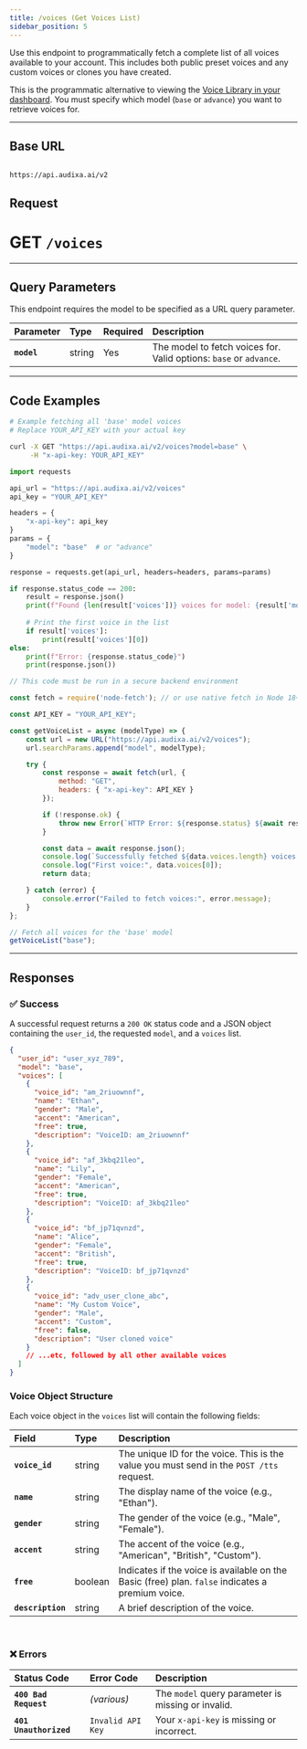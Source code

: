 ```yaml
---
title: /voices (Get Voices List)
sidebar_position: 5
---
```



Use this endpoint to programmatically fetch a complete list of all voices available to your account. This includes both public preset voices and any custom voices or clones you have created.

This is the programmatic alternative to viewing the [Voice Library in your dashboard](https://audixa.ai/dashboard/library). You must specify which model (`base` or `advance`) you want to retrieve voices for.

---

## Base URL

```

https://api.audixa.ai/v2

````

## Request

# <span className="badge badge--secondary">GET</span> `/voices`

---

## Query Parameters

This endpoint requires the model to be specified as a URL query parameter.

| Parameter | Type   | Required | Description                                                    |
| :-------- | :----- | :------- | :------------------------------------------------------------- |
| **`model`** | string | Yes      | The model to fetch voices for. Valid options: `base` or `advance`. |

---

## Code Examples

<Tabs groupId="language">
  <TabItem value="curl" label="cURL" default>

```bash
# Example fetching all 'base' model voices
# Replace YOUR_API_KEY with your actual key

curl -X GET "https://api.audixa.ai/v2/voices?model=base" \
     -H "x-api-key: YOUR_API_KEY"
````

</TabItem>
<TabItem value="python" label="Python">

```python
import requests

api_url = "https://api.audixa.ai/v2/voices"
api_key = "YOUR_API_KEY"

headers = {
    "x-api-key": api_key
}
params = {
    "model": "base"  # or "advance"
}

response = requests.get(api_url, headers=headers, params=params)

if response.status_code == 200:
    result = response.json()
    print(f"Found {len(result['voices'])} voices for model: {result['model']}")
    
    # Print the first voice in the list
    if result['voices']:
        print(result['voices'][0])
else:
    print(f"Error: {response.status_code}")
    print(response.json())
```

</TabItem>
<TabItem value="javascript" label="JavaScript (Node.js)">

```js
// This code must be run in a secure backend environment

const fetch = require('node-fetch'); // or use native fetch in Node 18+

const API_KEY = "YOUR_API_KEY";

const getVoiceList = async (modelType) => {
    const url = new URL("https://api.audixa.ai/v2/voices");
    url.searchParams.append("model", modelType);

    try {
        const response = await fetch(url, {
            method: "GET",
            headers: { "x-api-key": API_KEY }
        });

        if (!response.ok) {
            throw new Error(`HTTP Error: ${response.status} ${await response.text()}`);
        }

        const data = await response.json();
        console.log(`Successfully fetched ${data.voices.length} voices for ${data.model} model.`);
        console.log("First voice:", data.voices[0]);
        return data;

    } catch (error) {
        console.error("Failed to fetch voices:", error.message);
    }
};

// Fetch all voices for the 'base' model
getVoiceList("base");
```

</TabItem>
</Tabs>

-----

## Responses

### ✅ Success

A successful request returns a `200 OK` status code and a JSON object containing the `user_id`, the requested `model`, and a `voices` list.

```json title="Response: 200 OK"
{
  "user_id": "user_xyz_789",
  "model": "base",
  "voices": [
    {
      "voice_id": "am_2riuownnf",
      "name": "Ethan",
      "gender": "Male",
      "accent": "American",
      "free": true,
      "description": "VoiceID: am_2riuownnf"
    },
    {
      "voice_id": "af_3kbq21leo",
      "name": "Lily",
      "gender": "Female",
      "accent": "American",
      "free": true,
      "description": "VoiceID: af_3kbq21leo"
    },
    {
      "voice_id": "bf_jp71qvnzd",
      "name": "Alice",
      "gender": "Female",
      "accent": "British",
      "free": true,
      "description": "VoiceID: bf_jp71qvnzd"
    },
    {
      "voice_id": "adv_user_clone_abc",
      "name": "My Custom Voice",
      "gender": "Male",
      "accent": "Custom",
      "free": false,
      "description": "User cloned voice"
    }
    // ...etc, followed by all other available voices
  ]
}
```

### Voice Object Structure

Each voice object in the `voices` list will contain the following fields:

| Field | Type | Description |
| :--- | :--- | :--- |
| **`voice_id`** | string | The unique ID for the voice. This is the value you must send in the `POST /tts` request. |
| **`name`** | string | The display name of the voice (e.g., "Ethan"). |
| **`gender`** | string | The gender of the voice (e.g., "Male", "Female"). |
| **`accent`** | string | The accent of the voice (e.g., "American", "British", "Custom"). |
| **`free`** | boolean | Indicates if the voice is available on the Basic (free) plan. `false` indicates a premium voice. |
| **`description`**| string | A brief description of the voice. |

<br />

### ❌ Errors

| Status Code | Error Code | Description |
| :--- | :--- | :--- |
| **`400 Bad Request`** | *(various)* | The `model` query parameter is missing or invalid. |
| **`401 Unauthorized`** | `Invalid API Key` | Your `x-api-key` is missing or incorrect. |
